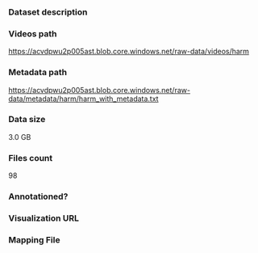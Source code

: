 ### Dataset description

### Videos path

https://acvdpwu2p005ast.blob.core.windows.net/raw-data/videos/harm

### Metadata path

https://acvdpwu2p005ast.blob.core.windows.net/raw-data/metadata/harm/harm_with_metadata.txt

### Data size

3.0 GB

### Files count

98

### Annotationed?

### Visualization URL

### Mapping File